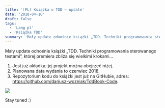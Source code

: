 ```yaml
---
title: '[PL] Książka o TDD – update'
date: '2018-04-10'
draft: false
tags:
  - 'Lang pl'
  - 'Książka TDD'
summary: 'Mały update odnośnie książki „TDD. Techniki programowania sterowanego testami”, której premiera zbliża się wielkimi krokami…'
---
```


Mały update odnośnie książki „TDD. Techniki programowania sterowanego testami”, której premiera zbliża się wielkimi krokami…


1. Jest już okładka; jej projekt można obejrzeć niżej.
2. Planowana data wydania to czerwiec 2018.
3. Repozytorium kodu do książki jest już na GitHubie, adres: https://github.com/dariusz-wozniak/TddBook-Code.


![](/static/images/blog/cc62501ed35ad7454fb98d57200b8463tddppr.jpg)

Stay tuned :)

